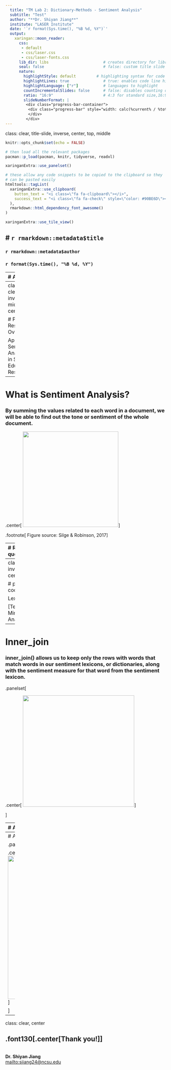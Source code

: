 ```yaml
---
  title: "TM Lab 2: Dictionary-Methods - Sentiment Analysis"
  subtitle: "Test"
  author: "**Dr. Shiyan Jiang**"
  institute: "LASER Institute"
  date: '`r format(Sys.time(), "%B %d, %Y")`'
  output:
    xaringan::moon_reader:
      css:
       - default
       - css/laser.css
       - css/laser-fonts.css
      lib_dir: libs                        # creates directory for libraries
      seal: false                          # false: custom title slide
      nature:
        highlightStyle: default         # highlighting syntax for code
        highlightLines: true               # true: enables code line highlighting 
        highlightLanguage: ["r"]           # languages to highlight
        countIncrementalSlides: false      # false: disables counting of incremental slides
        ratio: "16:9"                      # 4:3 for standard size,16:9
        slideNumberFormat: |
         <div class="progress-bar-container">
          <div class="progress-bar" style="width: calc(%current% / %total% * 100%);">
          </div>
         </div>
---
```

class: clear, title-slide, inverse, center, top, middle

```r
knitr::opts_chunk$set(echo = FALSE)
```

```r
# then load all the relevant packages
pacman::p_load(pacman, knitr, tidyverse, readxl)
```

```r
xaringanExtra::use_panelset()
```

```r
# these allow any code snippets to be copied to the clipboard so they 
# can be pasted easily
htmltools::tagList(
  xaringanExtra::use_clipboard(
    button_text = "<i class=\"fa fa-clipboard\"></i>",
    success_text = "<i class=\"fa fa-check\" style=\"color: #90BE6D\"></i>",
  ),
  rmarkdown::html_dependency_font_awesome()
)
```
```r
xaringanExtra::use_tile_view()

```

# `r rmarkdown::metadata$title`
----
### `r rmarkdown::metadata$author`
### `r format(Sys.time(), "%B %d, %Y")`

---
# Agenda

.pull-left[
## Part 1: Research Overview
- What is Sentiment Analysis?
- What research questions can sentiment analysis answer?

]

.pull-right[

## Part 2: R Code-Along
- Affin 
- Bing
- Loughran
- NRC
]

---
class: clear, inverse, middle, center

# Part 1: Research Overview

Applying Sentiment Analysis in STEM Education Research

---

# What is Sentiment Analysis?

### By summing the values related to each word in a document, we will be able to find out the tone or sentiment of the whole document. 

.center[
<img src="img/sentiment-flow.png" height="300px"/>
]

.footnote[
Figure source: Silge & Robinson, 2017
]

---
# Research questions

.panelset[

.panel[.panel-name[Walkthrough example]

.pull-left[
What is the public sentiment expressed toward the NGSS?
How does sentiment for NGSS compare to sentiment for CCSS?
]


.pull-right[

```r
library(tidyverse)
library(knitr)

ts_forum_data <- read_csv("data/ngss_tweets.csv")

ts_forum_data %>%
  head() %>%
  select(text,screen_name) %>%
  kable()
```

]


]

.panel[.panel-name[Discuss]

Take a look at the dataset located [here](https://github.com/laser-institute/text-mining/tree/main/dataset) and consider the following:
- What format is this data set stored as? 
- What are some things you notice about this dataset? 
- What questions do you have about this dataset?
- What similar dataset do you have? 
- What research questions do you want to address with your dataset?

]

]

---
class: clear, inverse, middle, center

# part_2(R, code_along)

Lexicons!

[Text Mining_Sentiment Analysis]

---
# Inner_join

### inner_join() allows us to keep only the rows with words that match words in our sentiment lexicons, or dictionaries, along with the sentiment measure for that word from the sentiment lexicon.

.panelset[

.center[
<img src="img/innerjoin.png" height="350px"/>
]


]

---
# Affin, Bing, Loughran, NRC

### There is a difference in the intended use of the lexicon. The following figure shows the different lexicons, the number of words in the lexicon, resolution, calculation method and classification method.

.panelset[

.center[
<img src="img/lexicon.png" height="350px"/>
]


]

---
# Affin, Bing, Loughran, NRC

.panelset[

.center[
<img src="img/sentimentcounts.png" height="450px"/>
]


]
---
class: clear, center

## .font130[.center[**Thank you!**]]
<br/>**Dr. Shiyan Jiang**<br/><mailto:sjiang24@ncsu.edu>
